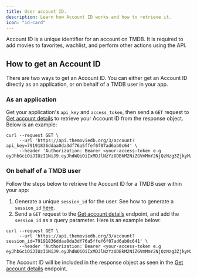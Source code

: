 ```yaml
---
title: User account ID.
description: Learn how Account ID works and how to retrieve it.
icon: "id-card"
---
```


Account ID is a unique identifier for an account on TMDB. It is required to add movies to favorites, wachlist, and perform other actions using the API.


## How to get an Account ID
There are two ways to get an Account ID. You can either get an Account ID directly as an application, or on behalf of a TMDB user in your app. 

### As an application
Get your application's `api_key` and `access_token`, then send a `GET` request to [Get account details]() to retrieve your Account ID from the response object.
Below is an example:

```cURL
curl --request GET \
     --url 'https://api.themoviedb.org/3/account?api_key=79191836ddaa0da3df76a5ffef6f07ad6ab0c64' \
     --header 'Authorization: Bearer <your-access-token e.g eyJhbGciOiJIUzI1NiJ9.eyJhdWQiOiIxMDJlNzYzODBkM2NiZGVmMmY2NjQzNzg3ZjkyMzZmYiIsIm5iZiI6MTczMzE3MDMzNi4yNDYsInN1YiI6IjY3NGUxNGEwMGU4M2U0YmUyNTJjZWQyZiIsInNjb3BlcyI6WyJhcGlfcmVhZCJdLCJ2ZXJzaW9uIjoxfQ.ZT61q1NoOlzVMBVMZJQ2sSZZQ7P7KZmtr8Vw19C0Ies>'
```

### On behalf of a TMDB user
Follow the steps below to retrieve the Account ID for a TMDB user within your app:

1. Generate a unique `session_id` for the user. See how to generate a `session_id` [here]().
2. Send a `GET` request to the [Get account details]() endpoint, and add the `session_id` as a query parameter. Here is an example below:

```cURL
curl --request GET \
     --url 'https://api.themoviedb.org/3/account?session_id=79191836ddaa0da3df76a5ffef6f07ad6ab0c641' \
     --header 'Authorization: Bearer <your-access-token e.g eyJhbGciOiJIUzI1NiJ9.eyJhdWQiOiIxMDJlNzYzODBkM2NiZGVmMmY2NjQzNzg3ZjkyMzZmYiIsIm5iZiI6MTczMzE3MDMzNi4yNDYsInN1YiI6IjY3NGUxNGEwMGU4M2U0YmUyNTJjZWQyZiIsInNjb3BlcyI6WyJhcGlfcmVhZCJdLCJ2ZXJzaW9uIjoxfQ.ZT61q1NoOlzVMBVMZJQ2sSZZQ7P7KZmtr8Vw19C0Ies>'
```

The Account ID will be included in the response object as seen in the [Get account details]() endpoint. 

